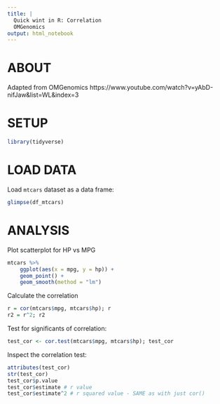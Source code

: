 ```yaml
---
title: |
  Quick wint in R: Correlation
  OMGenomics
output: html_notebook
---
```


# ABOUT

Adapted from OMGenomics https://www.youtube.com/watch?v=yAbD-nifJaw&list=WL&index=3

# SETUP
```r
library(tidyverse)
```

# LOAD DATA

Load `mtcars` dataset as a data frame:
```r
glimpse(df_mtcars)
```

# ANALYSIS

Plot scatterplot for HP vs MPG
```r
mtcars %>%
	ggplot(aes(x = mpg, y = hp)) +
	geom_point() +
	geom_smooth(method = "lm")
```


Calculate the correlation
```r
r = cor(mtcars$mpg, mtcars$hp); r
r2 = r^2; r2
```

Test for significants of correlation:
```r
test_cor <- cor.test(mtcars$mpg, mtcars$hp); test_cor
```

Inspect the correlation test:
```r
attributes(test_cor)
str(test_cor)
test_cor$p.value
test_cor$estimate # r value
test_cor$estimate^2 # r squared value - SAME as with just cor()
```

